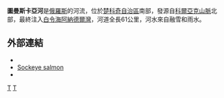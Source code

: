 '''圖曼斯卡亞河'''是[[俄羅斯|俄羅斯]]的河流，位於[[楚科奇自治區|楚科奇自治區]]南部，發源自[[科爾亞克山脈|科爾亞克山脈]]北部，最終注入[[白令海|白令海]][[阿納德爾灣|阿納德爾灣]]，河道全長61公里，河水來自融雪和雨水。

==外部連結==
* {{PDF|[http://assets.panda.org/downloads/chukotka_brochure.pdf Location]|571 KB}}
* [https://web.archive.org/web/20080923130204/http://www.nwfsc.noaa.gov/publications/techmemos/tm33/tab/tab2.html Sockeye salmon]
* {{PDF|[http://www.springerlink.com/index/T61K7438108785V5.pdf Beluga distribution]}}

{{Coord|64|0|N|177|30|E|display=title}}

{{Russia-geo-stub}}
{{楚科奇自治區河流及湖泊}}

[[Category:楚科奇自治區河流|T]]
[[Category:俄羅斯河流|T]]
